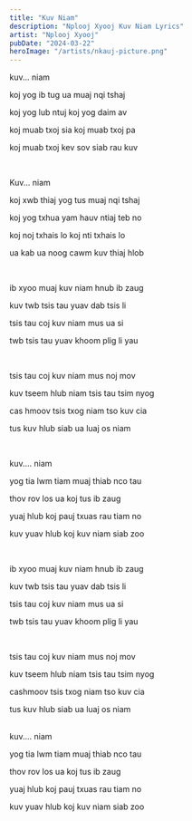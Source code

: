 ```yaml
---
title: "Kuv Niam"
description: "Nplooj Xyooj Kuv Niam Lyrics"
artist: "Nplooj Xyooj"
pubDate: "2024-03-22"
heroImage: "/artists/nkauj-picture.png"
---
```


kuv... niam

koj yog ib tug ua muaj nqi tshaj

koj yog lub ntuj koj yog daim av

koj muab txoj sia koj muab txoj pa

koj muab txoj kev sov siab rau kuv

<br />

Kuv... niam

koj xwb thiaj yog tus muaj nqi tshaj

koj yog txhua yam hauv ntiaj teb no

koj noj txhais lo koj nti txhais lo

ua kab ua noog cawm kuv thiaj hlob

<br />

ib xyoo muaj kuv niam hnub ib zaug

kuv twb tsis tau yuav dab tsis li

tsis tau coj kuv niam mus ua si

twb tsis tau yuav khoom plig li yau

<br />

tsis tau coj kuv niam mus noj mov

kuv tseem hlub niam tsis tau tsim nyog

cas hmoov tsis txog niam tso kuv cia

tus kuv hlub siab ua luaj os niam

<br />

kuv.... niam

yog tia lwm tiam muaj thiab nco tau

thov rov los ua koj tus ib zaug

yuaj hlub koj pauj txuas rau tiam no

kuv yuav hlub koj kuv niam siab zoo

<br />

ib xyoo muaj kuv niam hnub ib zaug

kuv twb tsis tau yuav dab tsis li

tsis tau coj kuv niam mus ua si

twb tsis tau yuav khoom plig li yau

<br />

tsis tau coj kuv niam mus noj mov

kuv tseem hlub niam tsis tau tsim nyog

cashmoov tsis txog niam tso kuv cia

tus kuv hlub siab ua luaj os niam

<br />
kuv.... niam

yog tia lwm tiam muaj thiab nco tau

thov rov los ua koj tus ib zaug

yuaj hlub koj pauj txuas rau tiam no

kuv yuav hlub koj kuv niam siab zoo
